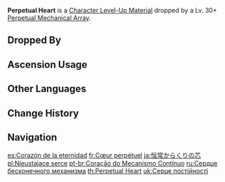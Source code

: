 {{Item Infobox
|id           = 113023
|image        = Item Perpetual Heart.png
|type         = Character Level-Up Materials
|group        = Normal Boss Drops
|invCategory  = Character Development Items
|quality      = 4
|description  = The core that powers the autonomous movements of the [[Perpetual Mechanical Array]].<br />Some theorize that the symbols on these cores have knowledge and logic inscribed upon them in a language that eyes cannot perceive. Some go a step further and believe that these unique Ruin machines autonomously decided to forsake a biomimetic form to pursue strength of function on account of their especially large cores and complex inscriptions.
|source1      = Dropped by Lv. 30+ [[Perpetual Mechanical Array]]s
}}
'''Perpetual Heart''' is a [[Character Level-Up Material]] dropped by a Lv. 30+ [[Perpetual Mechanical Array]].

==Dropped By==
{{Dropped By|level=30}}

==Ascension Usage==
{{Ascension Usage}}

==Other Languages==
{{Other Languages
|en      = Perpetual Heart
|zhs     = 恒常机关之心
|zhs_rm  = Héngcháng Jīguān zhī Xīn
|zht     = 恒常機關之心
|zht_rm  = Héngcháng Jīguān zhī Xīn
|zh_tl   = Heart of the Perpetual Mechanism
|ja      = 恒常からくりの芯
|ja_rm   = Koujou Karakuri no Shin
|ja_tl   = Perpetual Mechanical Heart
|ko      = 영구 장치의 코어
|ko_rm   = Yeonggu Jangchi-ui Ko'eo
|ko_tl   = Core of Perpetual Device
|es      = Corazón de la eternidad
|es_tl   = Heart of Eternity
|fr      = Cœur perpétuel
|fr_tl   = Perpetual Heart
|ru      = Сердце бесконечного механизма
|ru_tl   = Heart of Endless Mechanism
|th      = Perpetual Heart
|vi      = Lõi Động Cơ Vĩnh Cửu
|vi_tl   = 
|de      = Ewiges Herz
|de_tl   = Eternal Heart
|id      = Perpetual Heart
|pt      = Coração do Mecanismo Contínuo
|pt_tl   = Heart of the Continuous Mechanism
|tr      = Ölümsüz Kalp
|tr_tl   = 
|it      = Cuore perpetuo
|it_tl   = 
}}

==Change History==
{{Change History|2.0}}

==Navigation==
{{Development Item Navbox|Character Level-Up Materials}}

[[es:Corazón de la eternidad]]
[[fr:Cœur perpétuel]]
[[ja:恒常からくりの芯]]
[[pl:Nieustające serce]]
[[pt-br:Coração do Mecanismo Contínuo]]
[[ru:Сердце бесконечного механизма]]
[[th:Perpetual Heart]]
[[uk:Серце постійності]]